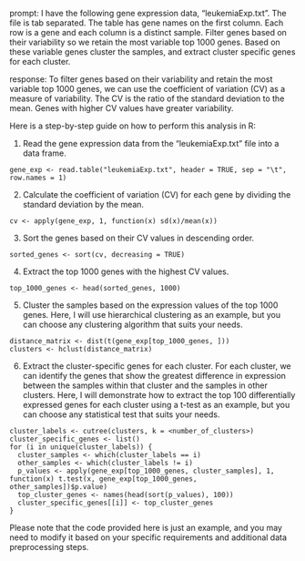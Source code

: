 prompt:
I have the following gene expression data, "leukemiaExp.txt". The file is tab separated. The table has gene names on the first column. Each row is a gene and each column is a distinct sample. Filter genes based on their variability so we retain the most variable top 1000 genes. Based on these variable genes cluster the samples, and extract cluster specific genes for each cluster.

response:
To filter genes based on their variability and retain the most variable top 1000 genes, we can use the coefficient of variation (CV) as a measure of variability. The CV is the ratio of the standard deviation to the mean. Genes with higher CV values have greater variability.

Here is a step-by-step guide on how to perform this analysis in R:

1. Read the gene expression data from the "leukemiaExp.txt" file into a data frame.
```
gene_exp <- read.table("leukemiaExp.txt", header = TRUE, sep = "\t", row.names = 1)
```

2. Calculate the coefficient of variation (CV) for each gene by dividing the standard deviation by the mean.
```
cv <- apply(gene_exp, 1, function(x) sd(x)/mean(x))
```

3. Sort the genes based on their CV values in descending order.
```
sorted_genes <- sort(cv, decreasing = TRUE)
```

4. Extract the top 1000 genes with the highest CV values.
```
top_1000_genes <- head(sorted_genes, 1000)
```

5. Cluster the samples based on the expression values of the top 1000 genes. Here, I will use hierarchical clustering as an example, but you can choose any clustering algorithm that suits your needs.
```
distance_matrix <- dist(t(gene_exp[top_1000_genes, ]))
clusters <- hclust(distance_matrix)
```

6. Extract the cluster-specific genes for each cluster. For each cluster, we can identify the genes that show the greatest difference in expression between the samples within that cluster and the samples in other clusters. Here, I will demonstrate how to extract the top 100 differentially expressed genes for each cluster using a t-test as an example, but you can choose any statistical test that suits your needs.
```
cluster_labels <- cutree(clusters, k = <number_of_clusters>)
cluster_specific_genes <- list()
for (i in unique(cluster_labels)) {
  cluster_samples <- which(cluster_labels == i)
  other_samples <- which(cluster_labels != i)
  p_values <- apply(gene_exp[top_1000_genes, cluster_samples], 1, function(x) t.test(x, gene_exp[top_1000_genes, other_samples])$p.value)
  top_cluster_genes <- names(head(sort(p_values), 100))
  cluster_specific_genes[[i]] <- top_cluster_genes
}
```

Please note that the code provided here is just an example, and you may need to modify it based on your specific requirements and additional data preprocessing steps.
